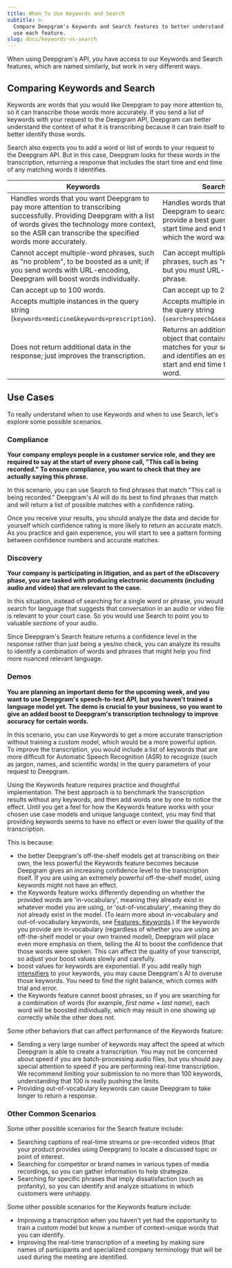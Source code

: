 ```yaml
---
title: When To Use Keywords and Search
subtitle: >-
  Compare Deepgram's Keywords and Search features to better understand when to
  use each feature.
slug: docs/keywords-vs-search
---
```



When using Deepgram's API, you have access to our Keywords and Search features, which are named similarly, but work in very different ways.

## Comparing Keywords and Search

Keywords are words that you would like Deepgram to pay more attention to, so it can transcribe those words more accurately. If you send a list of keywords with your request to the Deepgram API, Deepgram can better understand the context of what it is transcribing because it can train itself to better identify those words.

Search also expects you to add a word or list of words to your request to the Deepgram API. But in this case, Deepgram looks for these words in the transcription, returning a response that includes the start time and end time of any matching words it identifies.

| Keywords                                                                                                                                                                                                                           | Search                                                                                                                                               |
| ---------------------------------------------------------------------------------------------------------------------------------------------------------------------------------------------------------------------------------- | ---------------------------------------------------------------------------------------------------------------------------------------------------- |
| Handles words that you want Deepgram to pay more attention to transcribing successfully. Providing Deepgram with a list of words gives the technology more context, so the ASR can transcribe the specified words more accurately. | Handles words that you want Deepgram to search for and provide a best guess at the start time and end time at which the word was said.               |
| Cannot accept multiple-word phrases, such as "no problem", to be boosted as a unit; if you send words with URL-encoding, Deepgram will boost words individually.                                                                   | Can accept multiple-word phrases, such as "no problem", but you must URL-encode the phrase.                                                          |
| Can accept up to 100 words.                                                                                                                                                                                                        | Can accept up to 25 words.                                                                                                                           |
| Accepts multiple instances in the query string (`keywords=medicine&keywords=prescription`).                                                                                                                                        | Accepts multiple instances in the query string (`search=speech&search=Friday`).                                                                      |
| Does not return additional data in the response; just improves the transcription.                                                                                                                                                  | Returns an additional data object that contains possible matches for your search terms and identifies an estimated start and end time for each word. |

## Use Cases

To really understand when to use Keywords and when to use Search, let's explore some possible scenarios.

### Compliance

**Your company employs people in a customer service role, and they are required to say at the start of every phone call, "This call is being recorded." To ensure compliance, you want to check that they are actually saying this phrase.**

In this scenario, you can use Search to find phrases that match "This call is being recorded." Deepgram's AI will do its best to find phrases that match and will return a list of possible matches with a confidence rating.

Once you receive your results, you should analyze the data and decide for yourself which confidence rating is more likely to return an accurate match. As you practice and gain experience, you will start to see a pattern forming between confidence numbers and accurate matches.

### Discovery

**Your company is participating in litigation, and as part of the eDiscovery phase, you are tasked with producing electronic documents (including audio and video) that are relevant to the case.**

In this situation, instead of searching for a single word or phrase, you would search for language that suggests that conversation in an audio or video file is relevant to your court case. So you would use Search to point you to valuable *sections* of your audio.

Since Deepgram's Search feature returns a confidence level in the response rather than just being a yes/no check, you can analyze its results to identify a combination of words and phrases that might help you find more nuanced relevant language.

### Demos

**You are planning an important demo for the upcoming week, and you want to use Deepgram's speech-to-text API, but you haven't trained a language model yet. The demo is crucial to your business, so you want to give an added boost to Deepgram's transcription technology to improve accuracy for certain words.**

In this scenario, you can use Keywords to get a more accurate transcription without training a custom model, which would be a more powerful option. To improve the transcription, you would include a list of keywords that are more difficult for Automatic Speech Recognition (ASR) to recognize (such as jargon, names, and scientific words) in the query parameters of your request to Deepgram.

Using the Keywords feature requires practice and thoughtful implementation. The best approach is to benchmark the transcription results without any keywords, and then add words one by one to notice the effect. Until you get a feel for how the Keywords feature works with your chosen use case models and unique language context, you may find that providing keywords seems to have no effect or even lower the quality of the transcription.

This is because:

* the better Deepgram's off-the-shelf models get at transcribing on their own, the less powerful the Keywords feature becomes because Deepgram gives an increasing confidence level to the transcription itself. If you are using an extremely powerful off-the-shelf model, using keywords might not have an effect.
* the Keywords feature works differently depending on whether the provided words are 'in-vocabulary', meaning they already exist in whatever model you are using, or 'out-of-vocabulary', meaning they do not already exist in the model. (To learn more about in-vocabulary and out-of-vocabulary keywords, see [Features: Keywords](/docs/keywords/#in-vocabulary--out-of-vocabulary-keywords).) If the keywords you provide are in-vocabulary (regardless of whether you are using an off-the-shelf model or your own trained model), Deepgram will place even more emphasis on them, telling the AI to boost the confidence that those words were spoken. This can affect the quality of your transcript, so adjust your boost values slowly and carefully.
* boost values for keywords are exponential. If you add really high [intensifiers](/docs/keywords/#intensifiers) to your keywords, you may cause Deepgram's AI to overuse those keywords. You need to find the right balance, which comes with trial and error.
* the Keywords feature cannot boost phrases, so if you are searching for a combination of words (for example, *first name* + *last name*), each word will be boosted individually, which may result in one showing up correctly while the other does not.

Some other behaviors that can affect performance of the Keywords feature:

* Sending a very large number of keywords may affect the speed at which Deepgram is able to create a transcription. You may not be concerned about speed if you are batch-processing audio files, but you should pay special attention to speed if you are performing real-time transcription. We recommend limiting your submission to no more than 100 keywords, understanding that 100 is really pushing the limits.
* Providing out-of-vocabulary keywords can cause Deepgram to take longer to return a response.

### Other Common Scenarios

Some other possible scenarios for the Search feature include:

* Searching captions of real-time streams or pre-recorded videos (that your product provides using Deepgram) to locate a discussed topic or point of interest.
* Searching for competitor or brand names in various types of media recordings, so you can gather information to help strategize.
* Searching for specific phrases that imply dissatisfaction (such as profanity), so you can identify and analyze situations in which customers were unhappy.

Some other possible scenarios for the Keywords feature include:

* Improving a transcription when you haven't yet had the opportunity to train a custom model but know a number of context-unique words that you can identify.
* Improving the real-time transcription of a meeting by making sure names of participants and specialized company terminology that will be used during the meeting are identified.
